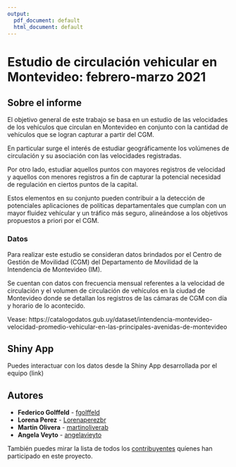 ```yaml
---
output:
  pdf_document: default
  html_document: default
---
```

# Estudio de circulación vehicular en Montevideo: febrero-marzo 2021


## Sobre el informe

El objetivo general de este trabajo se basa en un estudio de las velocidades de los vehículos que circulan en Montevideo en conjunto con la cantidad de vehículos que se logran capturar a partir del CGM. 

En particular surge el interés de estudiar geográficamente los volúmenes de circulación y su asociación con las velocidades registradas. 

Por otro lado, estudiar aquellos puntos con mayores registros de velocidad y aquellos con menores registros a fin de capturar la potencial necesidad de regulación en ciertos puntos de la capital. 

Estos elementos en su conjunto pueden contribuir a la detección de potenciales aplicaciones de políticas departamentales que cumplan con un mayor fluidez vehícular y un tráfico más seguro, alineándose a los objetivos propuestos a priori por el CGM.


### Datos

Para realizar este estudio se consideran datos brindados por el Centro de Gestión de Movilidad (CGM) del Departamento de Movilidad de la Intendencia de Montevideo (IM). 

Se cuentan con datos con frecuencia mensual referentes a la velocidad de circulación y el volumen de circulación de vehículos en la ciudad de Montevideo donde se detallan los registros de las cámaras de CGM con día y horario de lo acontecido.

Vease: https://catalogodatos.gub.uy/dataset/intendencia-montevideo-velocidad-promedio-vehicular-en-las-principales-avenidas-de-montevideo

## Shiny App 

Puedes interactuar con los datos desde la Shiny App desarrollada por el equipo (link)

## Autores


* **Federico Golffeld** - [fgolffeld](https://github.com/fgolffeld)
* **Lorena Perez** - [Lorenaperezbr](https://github.com/Lorenaperezbr)
* **Martin Olivera** - [martinoliverab](https://github.com/martinoliverab)
* **Angela Veyto** - [angelavieyto](https://github.com/angelavieyto)

También puedes mirar la lista de todos los [contribuyentes](https://github.com/Lorenaperezbr/Proyecto/graphs/contributors) quíenes han participado en este proyecto. 